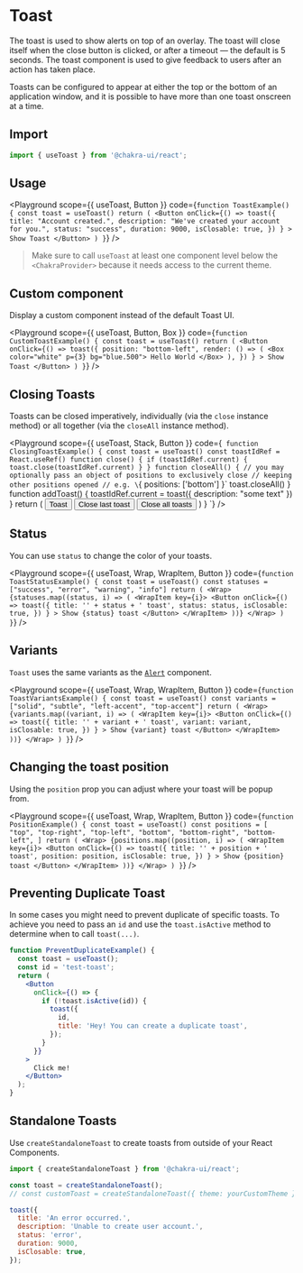 

# Toast

The toast is used to show alerts on top of an overlay. The toast will close
itself when the close button is clicked, or after a timeout — the default is 5
seconds. The toast component is used to give feedback to users after an action
has taken place.

Toasts can be configured to appear at either the top or the bottom of an
application window, and it is possible to have more than one toast onscreen at a
time.

## Import

```js
import { useToast } from '@chakra-ui/react';
```

## Usage

<Playground
  scope={{ useToast, Button }}
  code={`
function ToastExample() {
  const toast = useToast()
  return (
    <Button
      onClick={() =>
        toast({
          title: "Account created.",
          description: "We've created your account for you.",
          status: "success",
          duration: 9000,
          isClosable: true,
        })
      }
    >
      Show Toast
    </Button>
  )
}
`}
/>

> Make sure to call `useToast` at least one component level below the
> `<ChakraProvider>` because it needs access to the current theme.

## Custom component

Display a custom component instead of the default Toast UI.

<Playground
  scope={{ useToast, Button, Box }}
  code={`
function CustomToastExample() {
  const toast = useToast()
  return (
    <Button
      onClick={() =>
        toast({
          position: "bottom-left",
          render: () => (
            <Box color="white" p={3} bg="blue.500">
              Hello World
            </Box>
          ),
        })
      }
    >
      Show Toast
    </Button>
  )
}
`}
/>

## Closing Toasts

Toasts can be closed imperatively, individually (via the `close` instance
method) or all together (via the `closeAll` instance method).

<Playground
  scope={{ useToast, Stack, Button }}
  code={`
function ClosingToastExample() {
  const toast = useToast()
  const toastIdRef = React.useRef()
  function close() {
    if (toastIdRef.current) {
      toast.close(toastIdRef.current)
    }
  }
  function closeAll() {
    // you may optionally pass an object of positions to exclusively close
    // keeping other positions opened
    // e.g. \`{ positions: ['bottom'] }\`
    toast.closeAll()
  }
  function addToast() {
    toastIdRef.current = toast({ description: "some text" })
  }
  return (
    <Stack isInline spacing={2}>
      <Button onClick={addToast} type="button">
        Toast
      </Button>
      <Button onClick={close} type="button" variant="outline">
        Close last toast
      </Button>
      <Button onClick={closeAll} type="button" variant="outline">
        Close all toasts
      </Button>
    </Stack>
  )
}
`}
/>

## Status

You can use `status` to change the color of your toasts.

<Playground
  scope={{ useToast, Wrap, WrapItem, Button }}
  code={`
function ToastStatusExample() {
  const toast = useToast()
  const statuses = ["success", "error", "warning", "info"]
  return (
    <Wrap>
      {statuses.map((status, i) => (
        <WrapItem key={i}>
          <Button
            onClick={() =>
              toast({
                title: '' + status + ' toast',
                status: status,
                isClosable: true,
              })
            }
          >
            Show {status} toast
          </Button>
        </WrapItem>
      ))}
    </Wrap>
  )
}
`}
/>

## Variants

`Toast` uses the same variants as the
[`Alert`](https://chakra-ui.com/docs/feedback/alert) component.

<Playground
  scope={{ useToast, Wrap, WrapItem, Button }}
  code={`
function ToastVariantsExample() {
  const toast = useToast()
  const variants = ["solid", "subtle", "left-accent", "top-accent"]
  return (
    <Wrap>
      {variants.map((variant, i) => (
        <WrapItem key={i}>
          <Button
            onClick={() =>
              toast({
                title: '' + variant + ' toast',
                variant: variant,
                isClosable: true,
              })
            }
          >
            Show {variant} toast
          </Button>
        </WrapItem>
      ))}
    </Wrap>
  )
}
`}
/>

## Changing the toast position

Using the `position` prop you can adjust where your toast will be popup from.

<Playground
  scope={{ useToast, Wrap, WrapItem, Button }}
  code={`
function PositionExample() {
  const toast = useToast()
  const positions = [
    "top",
    "top-right",
    "top-left",
    "bottom",
    "bottom-right",
    "bottom-left",
  ]
  return (
    <Wrap>
      {positions.map((position, i) => (
        <WrapItem key={i}>
          <Button
            onClick={() =>
              toast({
                title: '' + position + ' toast',
                position: position,
                isClosable: true,
              })
            }
          >
            Show {position} toast
          </Button>
        </WrapItem>
      ))}
    </Wrap>
  )
}
`}
/>

## Preventing Duplicate Toast

In some cases you might need to prevent duplicate of specific toasts. To achieve
you need to pass an `id` and use the `toast.isActive` method to determine when
to call `toast(...)`.

```jsx live=false
function PreventDuplicateExample() {
  const toast = useToast();
  const id = 'test-toast';
  return (
    <Button
      onClick={() => {
        if (!toast.isActive(id)) {
          toast({
            id,
            title: 'Hey! You can create a duplicate toast',
          });
        }
      }}
    >
      Click me!
    </Button>
  );
}
```

## Standalone Toasts

Use `createStandaloneToast` to create toasts from outside of your React
Components.

```js
import { createStandaloneToast } from '@chakra-ui/react';

const toast = createStandaloneToast();
// const customToast = createStandaloneToast({ theme: yourCustomTheme })

toast({
  title: 'An error occurred.',
  description: 'Unable to create user account.',
  status: 'error',
  duration: 9000,
  isClosable: true,
});
```
